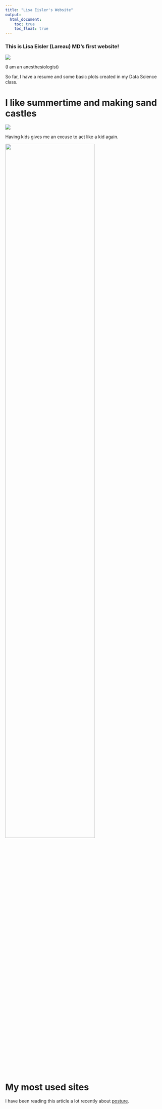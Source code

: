 ```yaml
---
title: "Lisa Eisler's Website"
output: 
  html_document:
    toc: true
    toc_float: true
---
```


### This is Lisa Eisler (Lareau) MD's first website!

![](https://media.giphy.com/media/l2Je1LPXgHzLpZXxe/giphy.gif)

(I am an anesthesiologist)

So far, I have a resume and some basic plots created in my Data Science class.

# I like summertime and making sand castles

![](https://media.giphy.com/media/xUOxf3yDKCuwpOlT3i/giphy.gif)

Having kids gives me an excuse to act like a kid again.

<img src="images/Rowan_on_beach.jpg" style="width:75%">

# My most used sites

I have been reading this article a lot recently about [posture](https://www.nature.com/articles/s41598-018-21625-1).